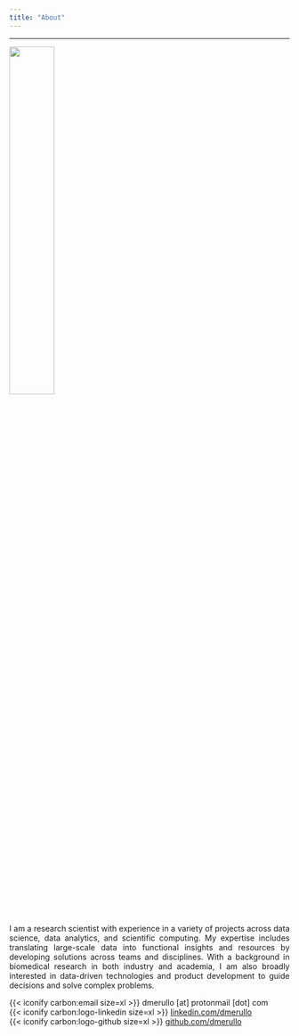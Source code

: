 ```yaml
---
title: "About"
---
```


<style>
body {
text-align: justify}
</style>

***

![](files/picture.png){fig-align="center" width="40%"}

I am a research scientist with experience in a variety of projects across data science, data analytics, and scientific computing. My expertise includes translating large-scale data into functional insights and resources by developing solutions across teams and disciplines. With a background in biomedical research in both industry and academia, I am also broadly interested in data-driven technologies and product development to guide decisions and solve complex problems. 

{{< iconify carbon:email size=xl >}} dmerullo [at] protonmail [dot] com\
{{< iconify carbon:logo-linkedin size=xl >}} [linkedin.com/dmerullo](https://www.linkedin.com/in/dmerullo){target="_blank"} \
{{< iconify carbon:logo-github size=xl >}} [github.com/dmerullo](https://github.com/dmerullo){target="_blank"}
